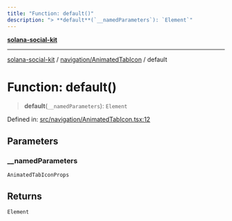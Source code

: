 ```yaml
---
title: "Function: default()"
description: "> **default**(`__namedParameters`): `Element`"
---
```


[**solana-social-kit**](../../../README.mdx)

***

[solana-social-kit](../../../README.mdx) / [navigation/AnimatedTabIcon](../README.mdx) / default

# Function: default()

> **default**(`__namedParameters`): `Element`

Defined in: [src/navigation/AnimatedTabIcon.tsx:12](https://github.com/SendArcade/solana-app-kit/blob/bd4b3556b8f469c27ebb06f4df65b3a36b43ba3b/src/navigation/AnimatedTabIcon.tsx#L12)

## Parameters

### \_\_namedParameters

`AnimatedTabIconProps`

## Returns

`Element`
